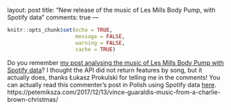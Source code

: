 layout: post
title: "New release of the music of Les Mills Body Pump, with Spotify data"
comments: true
---
```r
knitr::opts_chunk$set(echo = TRUE,
                      message = FALSE,
                      warning = FALSE, 
                      cache = TRUE) 
```

Do you remember [my post analysing the music of Les Mills Body Pump with Spotify data](http://www.masalmon.eu/2017/10/01/bodypump/)? I thought the API did not return features by song, but it actually does, thanks Łukasz Prokulski for telling me in the comments! You can actually read this commenter's post in Polish using Spotify data [here](http://prokulski.net/index.php/2017/03/01/jesienna-deprecha/).
https://petemiksza.com/2017/12/13/vince-guaraldis-music-from-a-charlie-brown-christmas/
<!--more-->
